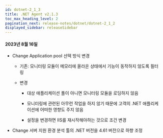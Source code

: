 ```yaml
---
id: dotnet-2_1_3
title: .NET Agent v2.1.3
toc_max_heading_level: 2
pagination_next: release-notes/dotnet/dotnet-2_1_2
displayed_sidebar: releaseSidebar
---
```


#### 2023년 8월 16일

* <Status>Change</Status> Application pool 선택 방식 변경

  - 기존: 모니터링 모듈이 메모리에 올라온 상태에서 기능이 동작하지 않도록 필터링

  - 변경

    - 대상 애플리케이션 풀이 아니면 모니터링 모듈을 로딩하지 않음
  
    - 모니터링에 관련된 아무런 작업을 하지 않기 때문에 고객의 .NET 애플리케이션에 어떠한 영향도 주지 않음
  
    - 설정을 변경하면 IIS를 재시작해야하는 것으로 조건 변경

* <Status>Change</Status> 서버 지원 환경 분석 툴의 .NET 버전을 4.61 버전으로 하향 조정